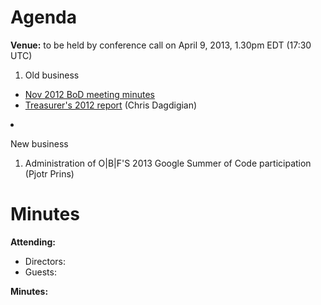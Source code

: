 = Agenda =

'''Venue:''' to be held by conference call on April 9, 2013, 1.30pm EDT (17:30 UTC) 

<ol>
<li> Old business </li>
 <ul>
  <li> [[Minutes:2012_Nov_ConfCall| Nov 2012 BoD meeting minutes]]</li>
  <li> [[Media:2012-OBF-Treasurers-Report.pdf| Treasurer's 2012 report]] (Chris Dagdigian)</li>
 </ul>  
<li>New business</li>
<ol style="list-style-type:lower-roman">
 <li>Administration of O|B|F'S 2013 Google Summer of Code participation (Pjotr Prins)</li>
</ol>
</ol>

= Minutes =

'''Attending:'''
* Directors: 
* Guests: 

'''Minutes:'''